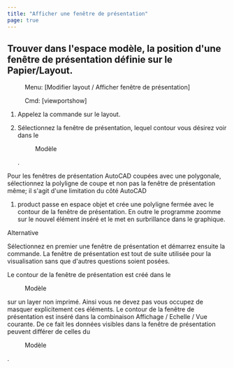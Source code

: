 ```yaml
---
title: "Afficher une fenêtre de présentation"
page: true
---
```

## Trouver dans l&#39;espace mod&#232;le, la position d&#39;une fen&#234;tre de pr&#233;sentation d&#233;finie sur le Papier/Layout.
 <Menu> Menu: [Modifier layout / Afficher fenêtre de présentation] </Menu> 
 <Menu> Cmd: [viewportshow] </Menu> 

1.  Appelez la commande sur le layout.

2.  S&#233;lectionnez la fen&#234;tre de pr&#233;sentation, lequel contour vous d&#233;sirez voir dans le <Menu>Modèle</Menu> .



<Warning>
Pour les fen&#234;tres de pr&#233;sentation  <Placeholder>AutoCAD</Placeholder> coup&#233;es avec une polygonale, s&#233;lectionnez la polyligne de coupe et non pas la fen&#234;tre de pr&#233;sentation m&#234;me; il s&#39;agit d&#39;une limitation du c&#244;t&#233;  <Placeholder>AutoCAD</Placeholder> 
</Warning>


1. <Placeholder>product</Placeholder> passe en espace objet et cr&#233;e une polyligne ferm&#233;e avec le contour de la fen&#234;tre de pr&#233;sentation. En outre le programme zoomme sur le nouvel &#233;l&#233;ment ins&#233;r&#233; et le met en surbrillance dans le graphique.



Alternative


S&#233;lectionnez en premier une fen&#234;tre de pr&#233;sentation et d&#233;marrez ensuite la commande. La fen&#234;tre de pr&#233;sentation est tout de suite utilis&#233;e pour la visualisation sans que d&#39;autres questions soient pos&#233;es.

<Success>
Le contour de la fen&#234;tre de pr&#233;sentation est cr&#233;&#233; dans le  <Menu>Modèle</Menu>  sur un layer non imprim&#233;. Ainsi vous ne devez pas vous occupez de masquer explicitement ces &#233;l&#233;ments.
</Success>

<Warning>
Le contour de la fen&#234;tre de pr&#233;sentation est ins&#233;r&#233; dans la combinaison  <Italic> Affichage / Echelle / Vue </Italic>  courante. De ce fait les donn&#233;es visibles dans la fen&#234;tre de pr&#233;sentation peuvent diff&#233;rer de celles du  <Menu>Modèle</Menu> .
</Warning>
